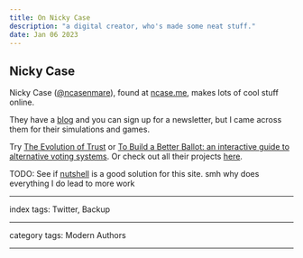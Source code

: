```yaml
---
title: On Nicky Case
description: "a digital creator, who's made some neat stuff."
date: Jan 06 2023
---
```


## Nicky Case

Nicky Case ([@ncasenmare](https://twitter.com/ncasenmare)), found at [ncase.me](https://ncase.me/), makes lots of cool stuff online.

They have a [blog](https://blog.ncase.me/) and you can sign up for a newsletter, but I came across them for their simulations and games.

Try [The Evolution of Trust](https://ncase.me/trust/) or [To Build a Better Ballot: an interactive guide to alternative voting systems](https://ncase.me/ballot/). Or check out all their projects [here](https://ncase.me/projects/).

TODO: See if [nutshell](https://ncase.me/nutshell/) is a good solution for this site. smh why does everything I do lead to more work

---

index tags: Twitter, Backup

---

category tags: Modern Authors

---
